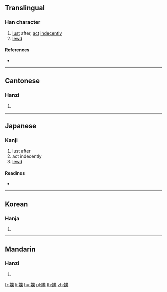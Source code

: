 ==Translingual==

===Han character===
{{Han char|rn=38|rad=女|as=09|sn=12|four=44491|canj=VPTD|ids=⿰女枼}}

# [[lust]] after, [[act]] [[indecently]]
# [[lewd]]

====References====
* {{Han ref|kx=0267.190|dkj=06524|dj=0534.180|hdz=21063.150|uh=5A9F|ud=23199|bh=D8B7|bd=55479}}

----

==Cantonese==

===Hanzi===
{{yue-hanzi|jyut=|y=sit3}}

# {{defn|lang=yue|sort=女09}}

----

==Japanese==

===Kanji===
{{ja-kanji|grade=|rs=女09}}

# lust after
# act indecently
# [[lewd]]

====Readings====
* {{ja-readings|on=[[せつ]] (setsu), [[せち]] (sechi)|kun=[[けがす]] (kegasu), [[けがれる]] (kegareru), [[なれる]] (nareru), [[あなどる]] (anadoru)}}

----

==Korean==

===Hanja===
{{ko-hanja|hangeul=설|rv=seol|mr=sŏl}}

# {{defn|lang=ko|sort=女09}}

----

==Mandarin==

===Hanzi===
{{cmn-hanzi|pin=[[xiè]] ([[xie4]]), [[duò]] ([[duo4]])|wg=hsieh<sup>4</sup>, to<sup>4</sup>}}

# {{defn|lang=cmn|sort=女09}}

[[fr:媟]]
[[li:媟]]
[[hu:媟]]
[[pl:媟]]
[[th:媟]]
[[zh:媟]]